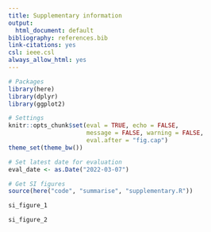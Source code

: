 ```yaml
---
title: Supplementary information
output:
  html_document: default
bibliography: references.bib
link-citations: yes
csl: ieee.csl
always_allow_html: yes
---
```


```r
# Packages
library(here)
library(dplyr)
library(ggplot2)

# Settings
knitr::opts_chunk$set(eval = TRUE, echo = FALSE, 
                      message = FALSE, warning = FALSE,
                      eval.after = "fig.cap")
theme_set(theme_bw())

# Set latest date for evaluation
eval_date <- as.Date("2022-03-07")
```

```r
# Get SI figures
source(here("code", "summarise", "supplementary.R"))
```

```r
si_figure_1
```

```r
si_figure_2
```

